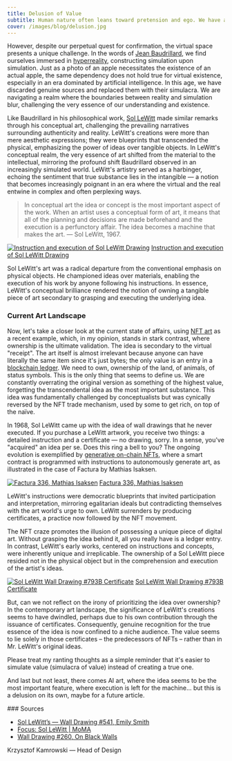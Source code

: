 ```yaml
---
title: Delusion of Value
subtitle: Human nature often leans toward pretension and ego. We have a tendency to perceive ourselves through the distorted reflections of status, unaware that we are like figures in a funhouse mirror — a narrative as ancient as our existence. Our societal validation often hinges on materialistic possessions rather than profound ideas. We tend to overlook the wisdom encapsulated in the saying "Clothes don't make the man".
cover: /images/blog/delusion.jpg
---
```


However, despite our perpetual quest for confirmation, the virtual space presents a unique challenge. In the words of [Jean Baudrillard](https://en.wikipedia.org/wiki/Simulacra_and_Simulation), we find ourselves immersed in [hyperreality](https://en.wikipedia.org/wiki/Hyperreality), constructing simulation upon simulation. Just as a photo of an apple necessitates the existence of an actual apple, the same dependency does not hold true for virtual existence, especially in an era dominated by artificial intelligence. In this age, we have discarded genuine sources and replaced them with their simulacra. We are navigating a realm where the boundaries between reality and simulation blur, challenging the very essence of our understanding and existence.

Like Baudrillard in his philosophical work, [Sol LeWitt](https://en.wikipedia.org/wiki/Sol_LeWitt) made similar remarks through his conceptual art, challenging the prevailing narratives surrounding authenticity and reality. LeWitt's creations were more than mere aesthetic expressions; they were blueprints that transcended the physical, emphasizing the power of ideas over tangible objects. In LeWitt's conceptual realm, the very essence of art shifted from the material to the intellectual, mirroring the profound shift Baudrillard observed in an increasingly simulated world. LeWitt's artistry served as a harbinger, echoing the sentiment that true substance lies in the intangible — a notion that becomes increasingly poignant in an era where the virtual and the real entwine in complex and often perplexing ways.

>In conceptual art the idea or concept is the most important aspect of the work. When an artist uses a conceptual form of art, it means that all of the planning and decisions are made beforehand and the execution is a perfunctory affair. The idea becomes a machine that makes the art. — Sol LeWitt, 1967.

[![Instruction and execution of Sol LeWitt Drawing](/images/blog/delusion-sol-lewitt-01s.jpg)](https://www.moma.org/collection/works/79898)
[Instruction and execution of Sol LeWitt Drawing](https://www.moma.org/collection/works/79898)


Sol LeWitt's art was a radical departure from the conventional emphasis on physical objects. He championed ideas over materials, enabling the execution of his work by anyone following his instructions. In essence, LeWitt's conceptual brilliance rendered the notion of owning a tangible piece of art secondary to grasping and executing the underlying idea.

### Current Art Landscape

Now, let's take a closer look at the current state of affairs, using [NFT art](https://www.youtube.com/watch?v=sG_v4bb2e4k) as a recent example, which, in my opinion, stands in stark contrast, where ownership is the ultimate validation. The idea is secondary to the virtual "receipt". The art itself is almost irrelevant because anyone can have literally the same item since it's just bytes; the only value is an entry in a [blockchain ledger](https://www.youtube.com/watch?v=UyS2w1girpc&ref=teonite.com). We need to own, ownership of the land, of animals, of status symbols. This is the only thing that seems to define us. We are constantly overrating the original version as something of the highest value, forgetting the transcendental idea as the most important substance. This idea was fundamentally challenged by conceptualists but was cynically reversed by the NFT trade mechanism, used by some to get rich, on top of the naïve.

In 1968, Sol LeWitt came up with the idea of wall drawings that he never executed. If you purchase a LeWitt artwork, you receive two things: a detailed instruction and a certificate — no drawing, sorry. In a sense, you've "acquired" an idea per se. Does this ring a bell to you? The ongoing evolution is exemplified by [generative on-chain NFTs](https://decrypt.co/resources/how-are-nfts-stored-on-chain-off-chain-and-decentralized-storage), where a smart contract is programmed with instructions to autonomously generate art, as illustrated in the case of Factura by Mathias Isaksen.

[![Factura 336, Mathias Isaksen](/images/blog/delusion-factura-336.jpg)](https://www.gmstudio.art/live-render?slug=factura&tokenId=336)
[Factura 336, Mathias Isaksen](https://www.gmstudio.art/live-render?slug=factura&tokenId=336)

LeWitt's instructions were democratic blueprints that invited participation and interpretation, mirroring egalitarian ideals but contradicting themselves with the art world's urge to own. LeWitt surrenders by producing certificates, a practice now followed by the NFT movement.

The NFT craze promotes the illusion of possessing a unique piece of digital art. Without grasping the idea behind it, all you really have is a ledger entry. In contrast, LeWitt's early works, centered on instructions and concepts, were inherently unique and irreplicable. The ownership of a Sol LeWitt piece resided not in the physical object but in the comprehension and execution of the artist's ideas.

[![Sol LeWitt Wall Drawing #793B Certificate](/images/blog/delusion-sollewitt-cert-01s.jpg)](https://artsandculture.google.com/asset/wall-drawing-793b-certificate-sol-lewitt/cgHNbSveCo22Ng)
[Sol LeWitt Wall Drawing #793B Certificate](https://artsandculture.google.com/asset/wall-drawing-793b-certificate-sol-lewitt/cgHNbSveCo22Ng)

But, can we not reflect on the irony of prioritizing the idea over ownership? In the contemporary art landscape, the significance of LeWitt's creations seems to have dwindled, perhaps due to his own contribution through the issuance of certificates. Consequently, genuine recognition for the true essence of the idea is now confined to a niche audience. The value seems to lie solely in those certificates – the predecessors of NFTs – rather than in Mr. LeWitt's original ideas.

Please treat my ranting thoughts as a simple reminder that it's easier to simulate value (simulacra of value) instead of creating a true one.

And last but not least, there comes AI art, where the idea seems to be the most important feature, where execution is left for the machine... but this is a delusion on its own, maybe for a future article.

<Divider />
### Sources

- [Sol LeWitt’s — Wall Drawing #541, Emily Smith](https://blackbird.vcu.edu/v8n1/gallery/smith_e/lewitt_541.shtml)
- [Focus: Sol LeWitt | MoMA](https://www.moma.org/calendar/exhibitions/305)
- [Wall Drawing #260, On Black Walls](https://www.moma.org/collection/works/79898)

<Divider />
Krzysztof Kamrowski — Head of Design
